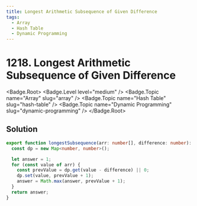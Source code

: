 ```yaml
---
title: Longest Arithmetic Subsequence of Given Difference
tags:
  - Array
  - Hash Table
  - Dynamic Programming
---
```


# 1218. Longest Arithmetic Subsequence of Given Difference

<Badge.Root>
  <Badge.Level level="medium" />
  <Badge.Topic name="Array" slug="array" />
  <Badge.Topic name="Hash Table" slug="hash-table" />
  <Badge.Topic name="Dynamic Programming" slug="dynamic-programming" />
</Badge.Root>

## Solution

```typescript filename="solution.ts" copy
export function longestSubsequence(arr: number[], difference: number): number {
  const dp = new Map<number, number>();

  let answer = 1;
  for (const value of arr) {
    const prevValue = dp.get(value - difference) || 0;
    dp.set(value, prevValue + 1);
    answer = Math.max(answer, prevValue + 1);
  }
  return answer;
}
```

<ProblemLink
  codingSite="leetcode"
  href="https://leetcode.com/problems/longest-arithmetic-subsequence-of-given-difference"
  title="Longest Arithmetic Subsequence of Given Difference"
/>
